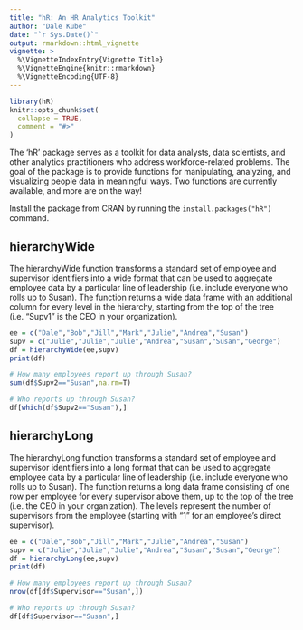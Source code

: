 ```yaml
---
title: "hR: An HR Analytics Toolkit"
author: "Dale Kube"
date: "`r Sys.Date()`"
output: rmarkdown::html_vignette
vignette: >
  %\VignetteIndexEntry{Vignette Title}
  %\VignetteEngine{knitr::rmarkdown}
  %\VignetteEncoding{UTF-8}
---
```


```r
library(hR)
knitr::opts_chunk$set(
  collapse = TRUE,
  comment = "#>"
)
```

The 'hR' package serves as a toolkit for data analysts, data scientists, and other analytics practitioners who address workforce-related problems. The goal of the package is to provide functions for manipulating, analyzing, and visualizing people data in meaningful ways. Two functions are currently available, and more are on the way!  

Install the package from CRAN by running the `install.packages("hR")` command.


## hierarchyWide

The hierarchyWide function transforms a standard set of employee and supervisor identifiers into a wide format that can be used to aggregate employee data by a particular line of leadership (i.e. include everyone who rolls up to Susan). The function returns a wide data frame with an additional column for every level in the hierarchy, starting from the top of the tree (i.e. "Supv1" is the CEO in your organization).

```r
ee = c("Dale","Bob","Jill","Mark","Julie","Andrea","Susan")
supv = c("Julie","Julie","Julie","Andrea","Susan","Susan","George")
df = hierarchyWide(ee,supv)
print(df)

# How many employees report up through Susan?
sum(df$Supv2=="Susan",na.rm=T)

# Who reports up through Susan?
df[which(df$Supv2=="Susan"),]
```

## hierarchyLong

The hierarchyLong function transforms a standard set of employee and supervisor identifiers into a long format that can be used to aggregate employee data by a particular line of leadership (i.e. include everyone who rolls up to Susan). The function returns a long data frame consisting of one row per employee for every supervisor above them, up to the top of the tree (i.e. the CEO in your organization). The levels represent the number of supervisors from the employee (starting with "1" for an employee's direct supervisor).

```r
ee = c("Dale","Bob","Jill","Mark","Julie","Andrea","Susan")
supv = c("Julie","Julie","Julie","Andrea","Susan","Susan","George")
df = hierarchyLong(ee,supv)
print(df)

# How many employees report up through Susan?
nrow(df[df$Supervisor=="Susan",])

# Who reports up through Susan?
df[df$Supervisor=="Susan",]
```
